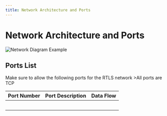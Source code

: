 ```yaml
---
title: Network Architecture and Ports
---
```


# Network Architecture and Ports
![Network Diagram Example](/assets/photos/NetworkDiagramExample.svg)

## Ports List
 Make sure to allow the following ports for the RTLS network
	>All ports are TCP
	
 |**Port Number**|**Port Description**|**Data Flow**|
 |---|----|---|
 ||||
 ||||
 ||||
 ||||
 ||||
 
 